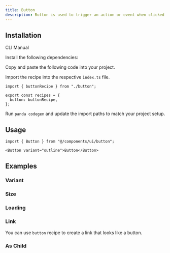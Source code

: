 ```yaml
---
title: Button
description: Button is used to trigger an action or event when clicked.
---
```


<ComponentPreview name="button-demo" />

## Installation

<InstallationTabs>

<TabsList>
  <TabsTrigger value="cli">CLI</TabsTrigger>
  <TabsTrigger value="manual">Manual</TabsTrigger>
</TabsList>

<TabsContent value="cli">

<PackageRunner command="nore-ui-cli@latest add button" />

</TabsContent>

<TabsContent value="manual">

<Steps>

<Step>Install the following dependencies:</Step>

<PackageInstaller name="@radix-ui/react-slot" />

<Step>Copy and paste the following code into your project.</Step>

<ComponentSource name="button.ts" type="recipe" />

<ComponentSource name="button.tsx" type="component" />

<Step>Import the recipe into the respective `index.ts` file.</Step>

```tsx
import { buttonRecipe } from "./button";

export const recipes = {
  button: buttonRecipe,
};
```

<Step>Run `panda codegen` and update the import paths to match your project setup.</Step>

</Steps>

</TabsContent>

</InstallationTabs>

## Usage

```tsx
import { Button } from "@/components/ui/button";
```

```tsx
<Button variant="outline">Button</Button>
```

## Examples

### Variant

<ComponentPreview name="button-variant" />

### Size

<ComponentPreview name="button-size" />

### Loading

<ComponentPreview name="button-loading" />

### Link

You can use `button` recipe to create a link that looks like a button.

<ComponentPreview name="button-link" />

### As Child

<ComponentPreview name="button-as-child" />
